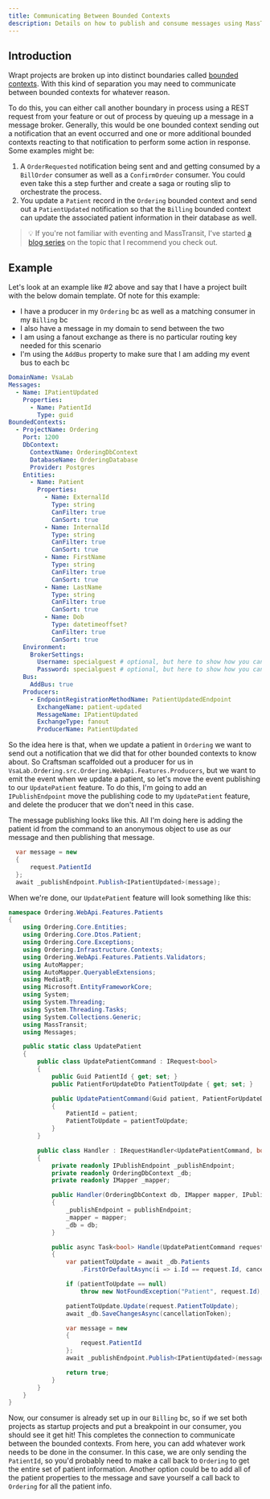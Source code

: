 ```yaml
---
title: Communicating Between Bounded Contexts
description: Details on how to publish and consume messages using MassTransit to communicate between bounded contexts.
---
```


## Introduction

Wrapt projects are broken up into distinct boundaries called [bounded contexts](/docs/bounded-contexts#bounded-contexts). With this kind of separation you may need to communicate between bounded
contexts for whatever reason.

To do this, you can either call another boundary in process using a REST request from your feature or out of process by queuing up a message in a message broker.
Generally, this would be one bounded context sending out a notification that an event occurred and one or more additional bounded contexts reacting to that notification
to perform some action in response. Some examples might be:

1. A `OrderRequested` notification being sent and and getting consumed by a `BillOrder` consumer as well as a `ConfirmOrder` consumer. You could even take this a step further and create a saga or routing slip to orchestrate the process.
2. You update a `Patient` record in the `Ordering` bounded context and send out a `PatientUpdated` notification so that the `Billing` bounded context can update the associated patient information in their database as well.

> 💡 If you're not familiar with eventing and MassTransit, I've started [a blog series](https://wrapt.dev/blog/building-an-event-driven-dotnet-application-the-fundamentals) on the topic that I recommend you check out.

## Example

Let's look at an example like #2 above and say that I have a project built with the below domain template. Of note for this example:

- I have a producer in my `Ordering` bc as well as a matching consumer in my `Billing` bc
- I also have a message in my domain to send between the two
- I am using a fanout exchange as there is no particular routing key needed for this scenario
- I'm using the `AddBus` property to make sure that I am adding my event bus to each bc

```yaml
DomainName: VsaLab
Messages:
  - Name: IPatientUpdated
    Properties:
      - Name: PatientId
        Type: guid
BoundedContexts:
  - ProjectName: Ordering
    Port: 1200
    DbContext:
      ContextName: OrderingDbContext
      DatabaseName: OrderingDatabase
      Provider: Postgres
    Entities:
      - Name: Patient
        Properties:
          - Name: ExternalId
            Type: string
            CanFilter: true
            CanSort: true
          - Name: InternalId
            Type: string
            CanFilter: true
            CanSort: true
          - Name: FirstName
            Type: string
            CanFilter: true
            CanSort: true
          - Name: LastName
            Type: string
            CanFilter: true
            CanSort: true
          - Name: Dob
            Type: datetimeoffset?
            CanFilter: true
            CanSort: true
    Environment:
      BrokerSettings:
        Username: specialguest # optional, but here to show how you can change them if you want
        Password: specialguest # optional, but here to show how you can change them if you want
    Bus:
      AddBus: true
    Producers:
      - EndpointRegistrationMethodName: PatientUpdatedEndpoint
        ExchangeName: patient-updated
        MessageName: IPatientUpdated
        ExchangeType: fanout
        ProducerName: PatientUpdated
```

So the idea here is that, when we update a patient in `Ordering` we want to send out a notification that we did that for other bounded contexts to know about. So Craftsman scaffolded out a producer for us in
`VsaLab.Ordering.src.Ordering.WebApi.Features.Producers`, but we want to emit the event when we update a patient, so let's move the event publishing to our `UpdatePatient` feature. To do this, I'm going to add an `IPublishEndpoint`
move the publishing code to my `UpdatePatient` feature, and delete the producer that we don't need in this case.

The message publishing looks like this. All I'm doing here is adding the patient id from the command to an anonymous object to use as our message and then publishing that message.

```csharp
  var message = new
  {
      request.PatientId
  };
  await _publishEndpoint.Publish<IPatientUpdated>(message);
```

When we're done, our `UpdatePatient` feature will look something like this:

```csharp
namespace Ordering.WebApi.Features.Patients
{
    using Ordering.Core.Entities;
    using Ordering.Core.Dtos.Patient;
    using Ordering.Core.Exceptions;
    using Ordering.Infrastructure.Contexts;
    using Ordering.WebApi.Features.Patients.Validators;
    using AutoMapper;
    using AutoMapper.QueryableExtensions;
    using MediatR;
    using Microsoft.EntityFrameworkCore;
    using System;
    using System.Threading;
    using System.Threading.Tasks;
    using System.Collections.Generic;
    using MassTransit;
    using Messages;

    public static class UpdatePatient
    {
        public class UpdatePatientCommand : IRequest<bool>
        {
            public Guid PatientId { get; set; }
            public PatientForUpdateDto PatientToUpdate { get; set; }

            public UpdatePatientCommand(Guid patient, PatientForUpdateDto patientToUpdate)
            {
                PatientId = patient;
                PatientToUpdate = patientToUpdate;
            }
        }

        public class Handler : IRequestHandler<UpdatePatientCommand, bool>
        {
            private readonly IPublishEndpoint _publishEndpoint;
            private readonly OrderingDbContext _db;
            private readonly IMapper _mapper;

            public Handler(OrderingDbContext db, IMapper mapper, IPublishEndpoint publishEndpoint)
            {
                _publishEndpoint = publishEndpoint;
                _mapper = mapper;
                _db = db;
            }

            public async Task<bool> Handle(UpdatePatientCommand request, CancellationToken cancellationToken)
            {
                var patientToUpdate = await _db.Patients
                    .FirstOrDefaultAsync(i => i.Id == request.Id, cancellationToken);

                if (patientToUpdate == null)
                    throw new NotFoundException("Patient", request.Id);

                patientToUpdate.Update(request.PatientToUpdate);
                await _db.SaveChangesAsync(cancellationToken);

                var message = new
                {
                    request.PatientId
                };
                await _publishEndpoint.Publish<IPatientUpdated>(message);

                return true;
            }
        }
    }
}
```

Now, our consumer is already set up in our `Billing` bc, so if we set both projects as startup projects and put a breakpoint in our consumer, you should see it get hit! This completes the connection to communicate between the bounded contexts.
From here, you can add whatever work needs to be done in the consumer. In this case, we are only sending the `PatientId`, so you'd probably need to make a call back to `Ordering` to get the entire set of patient information. Another option
could be to add all of the patient properties to the message and save yourself a call back to `Ordering` for all the patient info.
